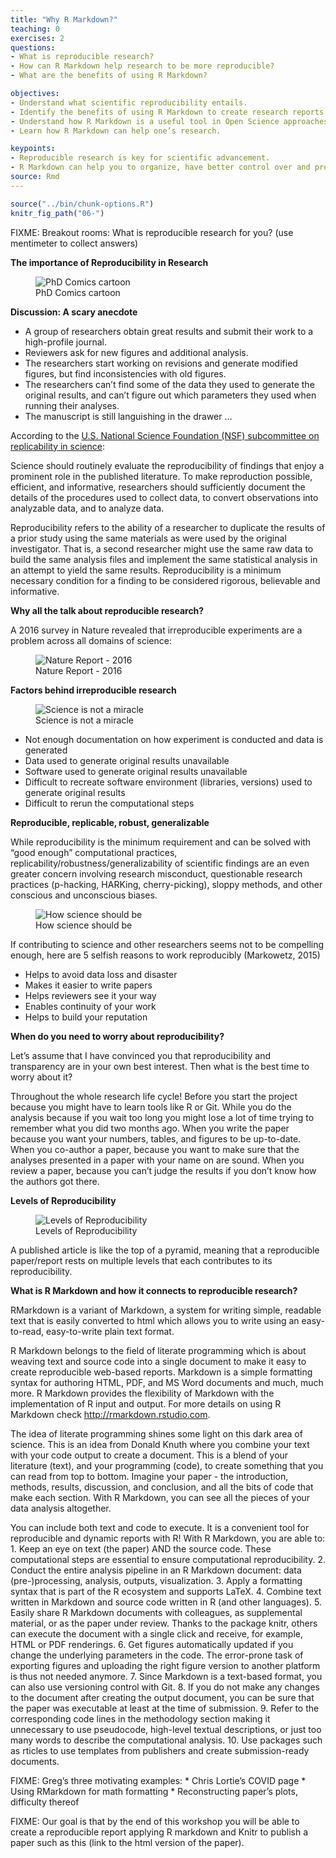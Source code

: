 ```yaml
---
title: "Why R Markdown?"
teaching: 0
exercises: 2
questions:
- What is reproducible research?
- How can R Markdown help research to be more reproducible?
- What are the benefits of using R Markdown?

objectives:
- Understand what scientific reproducibility entails.
- Identify the benefits of using R Markdown to create research reports.
- Understand how R Markdown is a useful tool in Open Science approaches.
- Learn how R Markdown can help one’s research.

keypoints:
- Reproducible research is key for scientific advancement.
- R Markdown can help you to organize, have better control over and produce reproducible research.
source: Rmd
---
```


```r
source("../bin/chunk-options.R")
knitr_fig_path("06-")
```

FIXME: Breakout rooms: What is reproducible research for you? (use mentimeter to collect answers)

**The importance of Reproducibility in Research**

![PhD Comics cartoon](../fig/01-fig1.png)

**Discussion: A scary anecdote**

* A group of researchers obtain great results and submit their work to a high-profile journal.
* Reviewers ask for new figures and additional analysis.
* The researchers start working on revisions and generate modified figures, but find inconsistencies with old figures.
* The researchers can’t find some of the data they used to generate the original results, and can’t figure out which parameters they used when running their analyses.
* The manuscript is still languishing in the drawer …

According to the [U.S. National Science Foundation (NSF) subcommittee on replicability in science](https://www.nsf.gov/sbe/AC_Materials/SBE_Robust_and_Reliable_Research_Report.pdf): 

Science should routinely evaluate the reproducibility of findings that enjoy a prominent role in the published literature. To make reproduction possible, efficient, and informative, researchers should sufficiently document the details of the procedures used to collect data, to convert observations into analyzable data, and to analyze data.

Reproducibility refers to the ability of a researcher to duplicate the results of a prior study using the same materials as were used by the original investigator. That is, a second researcher might use the same raw data to build the same analysis files and implement the same statistical analysis in an attempt to yield the same results. Reproducibility is a minimum necessary condition for a finding to be considered rigorous, believable and informative.

**Why all the talk about reproducible research?**

A 2016 survey in Nature revealed that irreproducible experiments are a problem across all domains of science:
 
![Nature Report - 2016](../fig/01-fig2.png)
 
**Factors behind irreproducible research**

![Science is not a miracle](../fig/01-fig3.png)

* Not enough documentation on how experiment is conducted and data is generated
* Data used to generate original results unavailable
* Software used to generate original results unavailable
* Difficult to recreate software environment (libraries, versions) used to generate original results
* Difficult to rerun the computational steps


**Reproducible, replicable, robust, generalizable**

While reproducibility is the minimum requirement and can be solved with “good enough” computational practices, replicability/robustness/generalizability of scientific findings are an even greater concern involving research misconduct, questionable research practices (p-hacking, HARKing, cherry-picking), sloppy methods, and other conscious and unconscious biases.
 
![How science should be](../fig/01-fig4.png)
 
 
If contributing to science and other researchers seems not to be compelling enough, here are 5 selfish reasons to work reproducibly (Markowetz, 2015)

* Helps to avoid data loss and disaster
* Makes it easier to write papers
* Helps reviewers see it your way
* Enables continuity of your work
* Helps to build your reputation

**When do you need to worry about reproducibility?**

Let’s assume that I have convinced you that reproducibility and transparency are in your own best interest. Then what is the best time to worry about it?
 
Throughout the whole research life cycle! Before you start the project because you might have to learn tools like R or Git. While you do the analysis because if you wait too long you might lose a lot of time trying to remember what you did two months ago. When you write the paper because you want your numbers, tables, and figures to be up-to-date. When you co-author a paper, because you want to make sure that the analyses presented in a paper with your name on are sound. When you review a paper, because you can’t judge the results if you don’t know how the authors got there.
 

**Levels of Reproducibility**
 
![Levels of Reproducibility](../fig/01-fig5.png)
 
A published article is like the top of a pyramid, meaning that a reproducible paper/report rests on multiple levels that each contributes to its reproducibility. 
 
**What is R Markdown and how it connects to reproducible research?**

RMarkdown is a variant of Markdown, a system for writing simple, readable text that is easily converted to html which allows you to write using an easy-to-read, easy-to-write plain text format. 

R Markdown belongs to the field of literate programming which is about weaving text and source code into a single document to make it easy to create reproducible web-based reports. Markdown is a simple formatting syntax for authoring HTML, PDF, and MS Word documents and much, much more. R Markdown provides the flexibility of Markdown with the implementation of R input and output. For more details on using R Markdown check [http://rmarkdown.rstudio.com](http://rmarkdown.rstudio.com).

The idea of literate programming shines some light on this dark area of science. This is an idea from Donald Knuth where you combine your text with your code output to create a document. This is a blend of your literature (text), and your programming (code), to create something that you can read from top to bottom. Imagine your paper - the introduction, methods, results, discussion, and conclusion, and all the bits of code that make each section. With R Markdown, you can see all the pieces of your data analysis altogether.

You can include both text and code to execute. It is a convenient tool for reproducible and dynamic reports with R! With R Markdown, you are able to:
1. Keep an eye on text (the paper) AND the source code. These computational steps are essential to ensure computational reproducibility.
2. Conduct the entire analysis pipeline in an R Markdown document: data (pre-)processing, analysis, outputs, visualization.
3. Apply a formatting syntax that is part of the R ecosystem and supports LaTeX.
4. Combine text written in Markdown and source code written in R (and other languages).
5. Easily share R Markdown documents with colleagues, as supplemental material, or as the paper under review. Thanks to the package knitr, others can execute the document with a single click and receive, for example, HTML or PDF renderings.
6. Get figures automatically updated if you change the underlying parameters in the code. The error-prone task of exporting figures and uploading the right figure version to another platform is thus not needed anymore.
7. Since Markdown is a text-based format, you can also use versioning control with Git.
8. If you do not make any changes to the document after creating the output document, you can be sure that the paper was executable at least at the time of submission. 
9. Refer to the corresponding code lines in the methodology section making it unnecessary to use pseudocode, high-level textual descriptions, or just too many words to describe the computational analysis.
10. Use packages such as rticles to use templates from publishers and create submission-ready documents.

FIXME: Greg’s three motivating examples:
* Chris Lortie’s COVID page
* Using RMarkdown for math formatting
* Reconstructing paper’s plots, difficulty thereof

FIXME: Our goal is that by the end of this workshop you will be able to create a reproducible report applying R markdown and Knitr to publish a paper such as this (link to the html version of the paper).